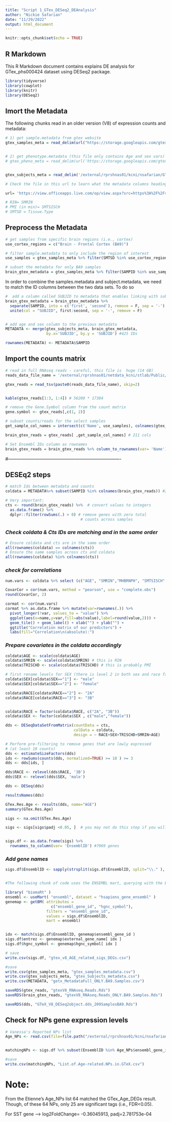 ```yaml
---
title: "Script 1_GTex_DESeq2_DEAnalysis"
author: "Nickie Safarian"
date: "11/29/2022"
output: html_document
---
```


```r
knitr::opts_chunk$set(echo = TRUE)
```

## R Markdown

This R Markdown document contains explains DE analysis for GTex_phs000424 
dataset using DESeq2 package.

```r


library(tidyverse)
library(cowplot)
library(knitr)
library(DESeq2)

```

## Imort the Metadata

The following chunks read in an older version (V8) of expression counts and metadata:

```r

# 1) get sample.metadata from gtex website
gtex_samples_meta = read_delim(url("https://storage.googleapis.com/gtex_analysis_v8/annotations/GTEx_Analysis_v8_Annotations_SampleAttributesDS.txt"), delim = '\t')


# 2) get phenotype.metadata (this file only contains Age and sex vars)
# gtex_pheno_meta = read_delim(url('https://storage.googleapis.com/gtex_analysis_v8/annotations/GTEx_Analysis_v8_Annotations_SubjectPhenotypesDS.txt'), delim = '\t')


gtex_subjects_meta = read_delim('/external/rprshnas01/kcni/nsafarian/GTex_Exp_Analysis/Data/urlDownload/phs000424.v8.pht002742.v8.p2.c1.GTEx_Subject_Phenotypes.GRU.txt.gz', delim = '\t', skip = 10)


```


```r

# Check the file in this url to learn what the metadata columns headings code for:

url= 'https://view.officeapps.live.com/op/view.aspx?src=https%3A%2F%2Fstorage.googleapis.com%2Fgtex_analysis_v8%2Fannotations%2FGTEx_Analysis_v8_Annotations_SampleAttributesDD.xlsx&wdOrigin=BROWSELINK'

# RIN= SMRIN
# PMI (in min)= SMTSISCH
# SMTSD = Tissue.Type 


```

## Preprocess the Metadata

```r

# get samples from specific brain regions (i.e., cortex)
use_cortex_regions = c("Brain - Frontal Cortex (BA9)")

# filter sample.metadata to only include the region of interest
use_samples = gtex_samples_meta %>% filter(SMTSD %in% use_cortex_regions) %>% pull(SAMPID) #425 samples are from BA9

# subset the metadata for only BA9 samples
brain_gtex_metadata = gtex_samples_meta %>% filter(SAMPID %in% use_samples) 

```

In order to combine the samples.metadata and subject.metadata, we need to match the ID columns between the two data sets. To do so

```r

#  add a column called SUBJID to metadata that enables linking with subject metadata
brain_gtex_metadata = brain_gtex_metadata %>% 
  separate(SAMPID, into = c('first', 'second'), remove = F, sep = '-') %>% 
  unite(col = "SUBJID", first:second, sep = '-', remove = F) 


# add age and sex column to the previous metadata
METADATA <- merge(gtex_subjects_meta, brain_gtex_metadata, 
                  by.x='SUBJID', by.y = 'SUBJID') #425 IDs

rownames(METADATA) <- METADATA$SAMPID

```

## Import the counts matrix

```r

# read in full RNAseq reads - careful, this file is  huge (14 GB)
reads_data_file_name = '/external/rprshnas01/netdata_kcni/stlab/Public/GTEx/GTEx_Analysis_2017-06-05_v8_RNASeQCv1.1.9_gene_reads.gct'

gtex_reads = read_tsv(paste0(reads_data_file_name), skip=2)


kable(gtex_reads[1:3, 1:4]) # 56200 * 17384 

```


```r

# remove the Gene.Symbol column from the count matrix
gene.symbol <- gtex_reads[,c(1, 2)]

# subset counts/reads for the select samples
get_sample_col_names = intersect(c('Name', use_samples), colnames(gtex_reads))

brain_gtex_reads = gtex_reads[ ,get_sample_col_names] # 211 cols

# Set Ensembl IDs column as rownames
brain_gtex_reads = brain_gtex_reads %>% column_to_rownames(var= 'Name')

```


#----------------------------------------------------------------------------

## DESEq2 steps


```r

# match Ids between metadata and counts
coldata = METADATA%>% subset(SAMPID %in% colnames(brain_gtex_reads)) #209

# Very important:
cts <- round(brain_gtex_reads) %>%  # convert values to integers
  as.data.frame() %>%
  dplyr::filter(rowSums(.) > 0) # remove genes with zero total 
                                 # counts across samples

```

### *Check coldata & Cts IDs are matching and in the same order*

```r

# Ensure coldata and cts are in the same order
all(rownames(coldata) == colnames(cts))
# Ensure the same samples across cts and coldata
all(rownames(coldata) %in% colnames(cts))

```

### *check for correlations*

```r

num.vars <- coldata %>% select (c("AGE", "SMRIN","MHBRNPH", "SMTSISCH",  "TRISCHD")) # Age, RIN, pH, PMI1, PMI2

CovarCor = cor(num.vars, method = "pearson", use = "complete.obs")
round(CovarCor, 2)

```

```r

cormat <- cor(num.vars)
cormat %>% as.data.frame %>% mutate(var=rownames(.)) %>%
  pivot_longer(!var, values_to = "value") %>%
  ggplot(aes(x=name,y=var,fill=abs(value),label=round(value,2))) +
  geom_tile() + geom_label() + xlab("") + ylab("") +
  ggtitle("Correlation matrix of our predictors") +
  labs(fill="Correlation\n(absolute):")


```


### *Prepare covariates in the coldata accordingly*

```r

coldata$AGE <- scale(coldata$AGE)
coldata$SMRIN <- scale(coldata$SMRIN) # this is RIN
coldata$TRISCHD <- scale(coldata$TRISCHD) # this is probably PMI

# first rename levels for SEX (there is level 2 in both sex and race factors, so one has to change before making DESeq2 object)
coldata$SEX[coldata$SEX=="1"] <- "male"
coldata$SEX[coldata$SEX=="2"] <- "female"

coldata$RACE[coldata$RACE=="2"] <- "2A"
coldata$RACE[coldata$RACE=="3"] <- "3B"


coldata$RACE = factor(coldata$RACE, c("2A", "3B"))
coldata$SEX <- factor(coldata$SEX , c("male","female"))


```


```r

dds <- DESeqDataSetFromMatrix(countData = cts, 
                              colData = coldata, 
                              design = ~ RACE+SEX+TRISCHD+SMRIN+AGE)
```

```r

# Perform pre-filtering to remove genes that are lowly expressed 
# (at least 10 counts)
dds <- estimateSizeFactors(dds)
ids <- rowSums(counts(dds, normalized=TRUE) >= 10 ) >= 3 
dds <- dds[ids, ]

```

```r

dds$RACE <- relevel(dds$RACE, '3B')
dds$SEX <- relevel(dds$SEX, 'male')

```

```r

dds <- DESeq(dds)

```

```r

resultsNames(dds) 
```

```r

GTex.Res.Age <- results(dds, name="AGE")
summary(GTex.Res.Age)

```




```r

sigs <- na.omit(GTex.Res.Age) 

sigs <- sigs[sigs$padj <0.05, ]  # you may not do this step if you will check for Age_NPs expression at the end.


sigs.df <- as.data.frame(sigs) %>%
  rownames_to_column(var= 'EnsemblID') #7069 genes

```

### *Add gene names*

```r

sigs.df$EnsemblID <- sapply(strsplit(sigs.df$EnsemblID, split="\\." ), "[", 1 )


#The following chunk of code uses the ENSEMBL mart, querying with the ENSEMBL gene id and requesting the Entrez gene id and HGNC gene symbol.

library( "biomaRt" )
ensembl <- useMart( "ensembl", dataset = "hsapiens_gene_ensembl" )
genemap <- getBM( attributes = 
                    c("ensembl_gene_id", "hgnc_symbol"),
                  filters = "ensembl_gene_id", 
                  values = sigs.df$EnsemblID, 
                  mart = ensembl)


idx <- match(sigs.df$EnsemblID, genemap$ensembl_gene_id )
sigs.df$entrez <- genemap$external_gene_name[ idx ]
sigs.df$hgnc_symbol <- genemap$hgnc_symbol[ idx ]


```


```r
# save
write.csv(sigs.df, "gtex_v8_AGE_related_sigs_DEGs.csv")


```


```r
#save 
write.csv(gtex_samples_meta, "gtex_samples_metadata.csv")
write.csv(gtex_subjects_meta, "gtex_Subjects_metadata.csv")
write.csv(METADATA, "getx_MetadataFull_ONLY.BA9.Samples.csv")

saveRDS(gtex_reads, "gtexV8_RNAseq.Reads.Rds")
saveRDS(brain_gtex_reads, "gtexV8_RNAseq.Reads_ONLY.BA9.Samples.Rds")

saveRDS(dds, "GTeX_V8_DESeq2object.dds_209SamplesBA9.Rds")

```

## Check for NPs gene expression levels

```r

# Vanessa's Reported NPs list
Age_NPs <- read.csv(file=file.path("/external/rprshnas01/kcni/nsafarian/CMC_Exp_Analysis/Neuropeptides/Age_NPs_withEnsemblID.csv")) # 81 NPs


matchingNPs <- sigs.df %>% subset(EnsemblID %in% Age_NPs$ensembl_gene_id)

#save
write.csv(matchingNPs, "List.of.Age-related.NPs.in.GTeX.csv")

```

# Note:
From the Etienne's Age_NPs list 64 matched the GTex_Age_DEGs result. Though, of
these 64 NPs, only 25 are significant tags (i.e., FDR<0.05). 

For SST gene --> log2FoldChange= -0.36045913, padj=2.781753e-04







